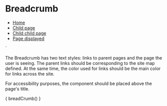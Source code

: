 
<Meta title="Navigation/Breadcrumb" />

# Breadcrumb

<nav class="breadcrumb caption bold" aria-label="breadcrumbs">
  <ul>
    <li><a href="#">Home</a></li>
    <li><a href="#">Child page</a></li>
    <li><a href="#">Child child page</a></li>
    <li class="is-active"><a href="#" aria-current="page displayed">Page displayed</a></li>
  </ul>
</nav>
`

The Breadcrumb has two text styles: links to parent pages and the page the user is seeing. The parent links should be corresponding to the site map defined. At the same time, the color used for links should be the main color for links across the site.

For accessibility purposes, the component should be placed above the page's title.

<Canvas mdxSource={breadCrumb()}>
  <Story name="Default" parameters={{
    design: figmaConfig('6368%3A9')
  }}>{
    breadCrumb()
  }</Story>
</Canvas>
